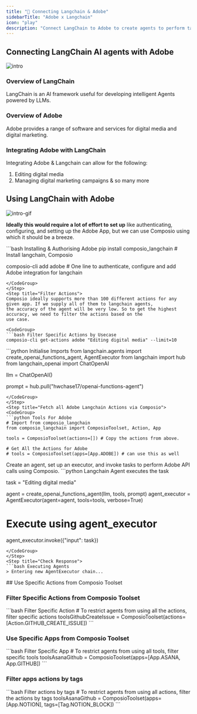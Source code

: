 ```yaml
---
title: "🚀 Connecting Langchain & Adobe"
sidebarTitle: "Adobe x Langchain"
icon: "play"
description: "Connect LangChain to Adobe to create agents to perform tasks using natural language"
---
```


## Connecting LangChain AI agents with Adobe
![intro](/media/intro.jpg)

### Overview of LangChain

LangChain is an AI framework useful for developing intelligent Agents powered by LLMs.

### Overview of Adobe

Adobe provides a range of software and services for digital media and digital marketing.

### Integrating Adobe with LangChain

Integrating Adobe & Langchain can allow for the following:

1. Editing digital media
2. Managing digital marketing campaigns
& so many more

## Using LangChain with Adobe
![intro-gif](/media/intro.gif)
<Steps>
<Step title="Setting Up the Environment">

**Ideally this would require a lot of effort to set up** like authenticating, configuring, and setting up the Adobe App, but we can use Composio using which it should be a breeze.

<CodeGroup>
```bash Installing & Authorising Adobe
pip install composio_langchain # Install langchain, Composio 

composio-cli add adobe # One line to authenticate, configure and add Adobe integration for langchain
```
</CodeGroup>
</Step>
<Step title="Filter Actions">
Composio ideally supports more than 100 different actions for any given app. If we supply all of them to langchain agents, 
the accuracy of the agent will be very low. So to get the highest accuracy, we need to filter the actions based on the 
use case.

<CodeGroup>
```bash Filter Specific Actions by Usecase
composio-cli get-actions adobe "Editing digital media" --limit=10
```
</CodeGroup>

</Step>
<Step title="Import Base Packages">

<CodeGroup>
```python Initialise Imports
from langchain.agents import create_openai_functions_agent, AgentExecutor
from langchain import hub
from langchain_openai import ChatOpenAI


llm = ChatOpenAI()

prompt = hub.pull("hwchase17/openai-functions-agent")
```
</CodeGroup>
</Step>
<Step title="Fetch all Adobe Langchain Actions via Composio">
<CodeGroup>
```python Tools For Adobe
# Import from composio_langchain
from composio_langchain import ComposioToolset, Action, App

tools = ComposioToolset(actions=[]) # Copy the actions from above. 

# Get All the Actions for Adobe
# tools = ComposioToolset(apps=[App.ADOBE]) # can use this as well
```
</CodeGroup>
</Step>
<Step title="Execute the Agent">
Create an agent, set up an executor, and invoke tasks to perform Adobe API calls using Composio. 
<CodeGroup>
```python Langchain Agent executes the task

task = "Editing digital media"

agent = create_openai_functions_agent(llm, tools, prompt)
agent_executor = AgentExecutor(agent=agent, tools=tools, verbose=True)

# Execute using agent_executor
agent_executor.invoke({"input": task})
```
</CodeGroup>
</Step>
<Step title="Check Response">
```bash Executing Agents
> Entering new AgentExecutor chain...
```
</Step>
</Steps>
## Use Specific Actions from Composio Toolset

### Filter Specific Actions from Composio Toolset

<CodeGroup>
```bash Filter Specific Action
# To restrict agents from using all the actions, filter specific actions
toolsGithubCreateIssue = ComposioToolset(actions=[Action.GITHUB_CREATE_ISSUE])
```
</CodeGroup>

### Use Specific Apps from Composio Toolset
<CodeGroup>
```bash Filter Specific App
# To restrict agents from using all tools, filter specific tools
toolsAsanaGithub = ComposioToolset(apps=[App.ASANA, App.GITHUB])
```
</CodeGroup>

### Filter apps actions by tags 
<CodeGroup>
```bash Filter actions by tags
# To restrict agents from using all actions, filter the actions by tags
toolsAsanaGithub = ComposioToolset(apps=[App.NOTION], tags=[Tag.NOTION_BLOCK])
```
</CodeGroup>

